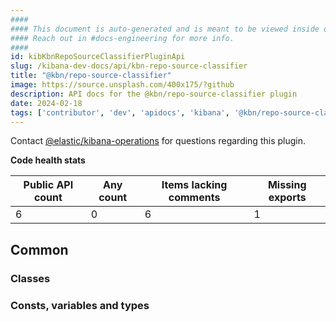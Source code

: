 ```yaml
---
####
#### This document is auto-generated and is meant to be viewed inside our experimental, new docs system.
#### Reach out in #docs-engineering for more info.
####
id: kibKbnRepoSourceClassifierPluginApi
slug: /kibana-dev-docs/api/kbn-repo-source-classifier
title: "@kbn/repo-source-classifier"
image: https://source.unsplash.com/400x175/?github
description: API docs for the @kbn/repo-source-classifier plugin
date: 2024-02-18
tags: ['contributor', 'dev', 'apidocs', 'kibana', '@kbn/repo-source-classifier']
---
```




Contact [@elastic/kibana-operations](https://github.com/orgs/elastic/teams/kibana-operations) for questions regarding this plugin.

**Code health stats**

| Public API count  | Any count | Items lacking comments | Missing exports |
|-------------------|-----------|------------------------|-----------------|
| 6 | 0 | 6 | 1 |

## Common

### Classes
<DocDefinitionList data={kbnRepoSourceClassifierObj.common.classes}/>

### Consts, variables and types
<DocDefinitionList data={kbnRepoSourceClassifierObj.common.misc}/>


